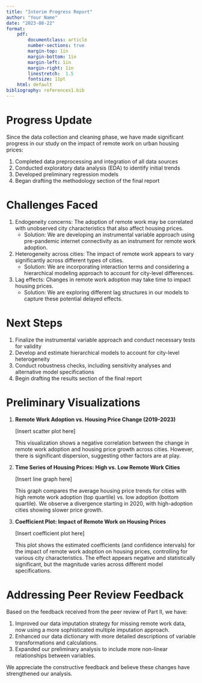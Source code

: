 ```yaml
---
title: "Interim Progress Report"
author: "Your Name"
date: "2023-08-22"
format:
    pdf:
        documentclass: article 
        number-sections: true
        margin-top: 1in
        margin-bottom: 1in
        margin-left: 1in
        margin-right: 1in
        linestretch:  1.5
        fontsize: 11pt
    html: default 
bibliography: references1.bib
---
```


# Progress Update

Since the data collection and cleaning phase, we have made significant progress in our study on the impact of remote work on urban housing prices:

1. Completed data preprocessing and integration of all data sources
2. Conducted exploratory data analysis (EDA) to identify initial trends
3. Developed preliminary regression models
4. Began drafting the methodology section of the final report

# Challenges Faced

1. Endogeneity concerns: The adoption of remote work may be correlated with unobserved city characteristics that also affect housing prices.
   - Solution: We are developing an instrumental variable approach using pre-pandemic internet connectivity as an instrument for remote work adoption.

2. Heterogeneity across cities: The impact of remote work appears to vary significantly across different types of cities.
   - Solution: We are incorporating interaction terms and considering a hierarchical modeling approach to account for city-level differences.

3. Lag effects: Changes in remote work adoption may take time to impact housing prices.
   - Solution: We are exploring different lag structures in our models to capture these potential delayed effects.

# Next Steps

1. Finalize the instrumental variable approach and conduct necessary tests for validity
2. Develop and estimate hierarchical models to account for city-level heterogeneity
3. Conduct robustness checks, including sensitivity analyses and alternative model specifications
4. Begin drafting the results section of the final report

# Preliminary Visualizations

1. **Remote Work Adoption vs. Housing Price Change (2019-2023)**

   [Insert scatter plot here]

   This visualization shows a negative correlation between the change in remote work adoption and housing price growth across cities. However, there is significant dispersion, suggesting other factors are at play.

2. **Time Series of Housing Prices: High vs. Low Remote Work Cities**

   [Insert line graph here]

   This graph compares the average housing price trends for cities with high remote work adoption (top quartile) vs. low adoption (bottom quartile). We observe a divergence starting in 2020, with high-adoption cities showing slower price growth.

3. **Coefficient Plot: Impact of Remote Work on Housing Prices**

   [Insert coefficient plot here]

   This plot shows the estimated coefficients (and confidence intervals) for the impact of remote work adoption on housing prices, controlling for various city characteristics. The effect appears negative and statistically significant, but the magnitude varies across different model specifications.

# Addressing Peer Review Feedback

Based on the feedback received from the peer review of Part II, we have:

1. Improved our data imputation strategy for missing remote work data, now using a more sophisticated multiple imputation approach.
2. Enhanced our data dictionary with more detailed descriptions of variable transformations and calculations.
3. Expanded our preliminary analysis to include more non-linear relationships between variables.

We appreciate the constructive feedback and believe these changes have strengthened our analysis.